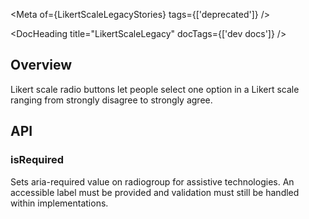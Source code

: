 
<Meta of={LikertScaleLegacyStories} tags={['deprecated']} />

<DocHeading title="LikertScaleLegacy" docTags={['dev docs']} />

<ResourceLinks
  sourceCode="https://github.com/cultureamp/kaizen-design-system/tree/main/packages/components/src/LikertScaleLegacy"
  figma="https://www.figma.com/file/ZRfnoNUXbGZv4eVWLbF4Az/%EF%B8%8F%F0%9F%96%BC%EF%B8%8F-Component-Gallery?node-id=9%3A39905&t=P1w10jr2cpPuaayw-1"
  designGuidelines="https://cultureamp.atlassian.net/wiki/spaces/DesignSystem/pages/3082060201/Likert+Scale"
/>

<RenameNotice />

<KAIOInstallation exportNames="LikertScaleLegacy" />

## Overview

Likert scale radio buttons let people select one option in a Likert scale ranging from strongly disagree to strongly agree.

<Canvas of={LikertScaleLegacyStories.Playground} />
<Controls of={LikertScaleLegacyStories.Playground} />

## API

### isRequired

Sets aria-required value on radiogroup for assistive technologies. An accessible label must be provided and validation must still be handled within implementations.

<Canvas of={LikertScaleLegacyStories.IsRequired} />
